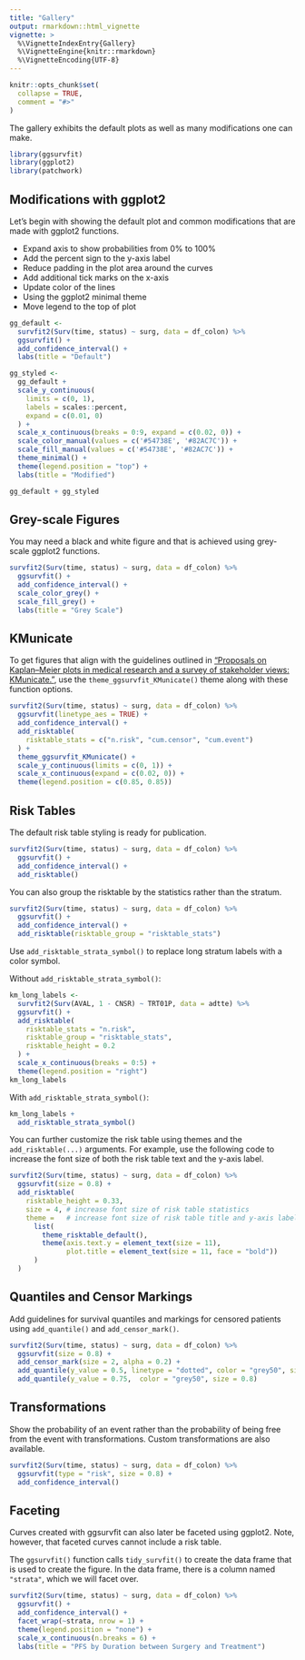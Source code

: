 ```yaml
---
title: "Gallery"
output: rmarkdown::html_vignette
vignette: >
  %\VignetteIndexEntry{Gallery}
  %\VignetteEngine{knitr::rmarkdown}
  %\VignetteEncoding{UTF-8}
---
```


```r
knitr::opts_chunk$set(
  collapse = TRUE,
  comment = "#>"
)
```

The gallery exhibits the default plots as well as many modifications one can make.

```r
library(ggsurvfit)
library(ggplot2)
library(patchwork)
```

## Modifications with ggplot2

Let's begin with showing the default plot and common modifications that are made with ggplot2 functions.

- Expand axis to show probabilities from 0% to 100%
- Add the percent sign to the y-axis label
- Reduce padding in the plot area around the curves
- Add additional tick marks on the x-axis
- Update color of the lines
- Using the ggplot2 minimal theme
- Move legend to the top of plot

```r
gg_default <-
  survfit2(Surv(time, status) ~ surg, data = df_colon) %>%
  ggsurvfit() +
  add_confidence_interval() +
  labs(title = "Default")

gg_styled <-
  gg_default +
  scale_y_continuous(
    limits = c(0, 1),
    labels = scales::percent, 
    expand = c(0.01, 0)
  ) +
  scale_x_continuous(breaks = 0:9, expand = c(0.02, 0)) +
  scale_color_manual(values = c('#54738E', '#82AC7C')) +
  scale_fill_manual(values = c('#54738E', '#82AC7C')) +
  theme_minimal() +
  theme(legend.position = "top") +
  labs(title = "Modified")

gg_default + gg_styled
```

## Grey-scale Figures

You may need a black and white figure and that is achieved using grey-scale ggplot2 functions.

```r
survfit2(Surv(time, status) ~ surg, data = df_colon) %>%
  ggsurvfit() +
  add_confidence_interval() +
  scale_color_grey() +
  scale_fill_grey() +
  labs(title = "Grey Scale")
```

## KMunicate

To get figures that align with the guidelines outlined in ["Proposals on Kaplan–Meier plots in medical research and a survey of stakeholder views: KMunicate."](http://dx.doi.org/10.1136/bmjopen-2019-030215), use the `theme_ggsurvfit_KMunicate()` theme along with these function options.

```r
survfit2(Surv(time, status) ~ surg, data = df_colon) %>%
  ggsurvfit(linetype_aes = TRUE) +
  add_confidence_interval() +
  add_risktable(
    risktable_stats = c("n.risk", "cum.censor", "cum.event")
  ) +
  theme_ggsurvfit_KMunicate() +
  scale_y_continuous(limits = c(0, 1)) +
  scale_x_continuous(expand = c(0.02, 0)) +
  theme(legend.position = c(0.85, 0.85))
```

## Risk Tables

The default risk table styling is ready for publication.

```r
survfit2(Surv(time, status) ~ surg, data = df_colon) %>%
  ggsurvfit() +
  add_confidence_interval() +
  add_risktable()
```

You can also group the risktable by the statistics rather than the stratum.

```r
survfit2(Surv(time, status) ~ surg, data = df_colon) %>%
  ggsurvfit() +
  add_confidence_interval() +
  add_risktable(risktable_group = "risktable_stats")
```

Use `add_risktable_strata_symbol()` to replace long stratum labels with a color symbol.

Without `add_risktable_strata_symbol()`:

```r
km_long_labels <-
  survfit2(Surv(AVAL, 1 - CNSR) ~ TRT01P, data = adtte) %>%
  ggsurvfit() +
  add_risktable(
    risktable_stats = "n.risk", 
    risktable_group = "risktable_stats",
    risktable_height = 0.2
  ) +
  scale_x_continuous(breaks = 0:5) +
  theme(legend.position = "right")
km_long_labels
```

With `add_risktable_strata_symbol()`:

```r
km_long_labels +
  add_risktable_strata_symbol()
```

You can further customize the risk table using themes and the `add_risktable(...)` arguments.
For example, use the following code to increase the font size of both the risk table text and the y-axis label.

```r
survfit2(Surv(time, status) ~ surg, data = df_colon) %>%
  ggsurvfit(size = 0.8) +
  add_risktable(
    risktable_height = 0.33,
    size = 4, # increase font size of risk table statistics
    theme =   # increase font size of risk table title and y-axis label
      list(
        theme_risktable_default(),
        theme(axis.text.y = element_text(size = 11),
              plot.title = element_text(size = 11, face = "bold"))
      )
  )
```

## Quantiles and Censor Markings

Add guidelines for survival quantiles and markings for censored patients using `add_quantile()` and `add_censor_mark()`.

```r
survfit2(Surv(time, status) ~ surg, data = df_colon) %>%
  ggsurvfit(size = 0.8) +
  add_censor_mark(size = 2, alpha = 0.2) +
  add_quantile(y_value = 0.5, linetype = "dotted", color = "grey50", size = 0.8) +
  add_quantile(y_value = 0.75,  color = "grey50", size = 0.8) 
```

## Transformations

Show the probability of an event rather than the probability of being free from the event with transformations.
Custom transformations are also available.

```r
survfit2(Surv(time, status) ~ surg, data = df_colon) %>%
  ggsurvfit(type = "risk", size = 0.8) +
  add_confidence_interval()
```

## Faceting

Curves created with ggsurvfit can also later be faceted using ggplot2.
Note, however, that faceted curves cannot include a risk table.

The `ggsurvfit()` function calls `tidy_survfit()` to create the data frame that is used to create the figure.
In the data frame, there is a column named `"strata"`, which we will facet over.

```r
survfit2(Surv(time, status) ~ surg, data = df_colon) %>%
  ggsurvfit() +
  add_confidence_interval() +
  facet_wrap(~strata, nrow = 1) +
  theme(legend.position = "none") +
  scale_x_continuous(n.breaks = 6) +
  labs(title = "PFS by Duration between Surgery and Treatment")
```

